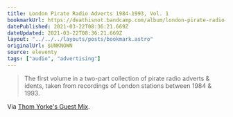 ```yaml
---
title: London Pirate Radio Adverts 1984​-​1993, Vol. 1
bookmarkUrl: https://deathisnot.bandcamp.com/album/london-pirate-radio-adverts-1984-1993-vol-1
datePublished: 2021-03-22T08:36:21.669Z
dateUpdated: 2021-03-22T08:36:21.669Z
layout: "../../../layouts/posts/bookmark.astro"
originalUrl: $UNKNOWN
source: eleventy
tags: ["audio", "advertising"]
---
```


> The first volume in a two-part collection of pirate radio adverts & idents, taken from recordings of London stations between 1984 & 1993.

Via [Thom Yorke's Guest Mix](https://www.bbc.co.uk/programmes/m000rwsq).
